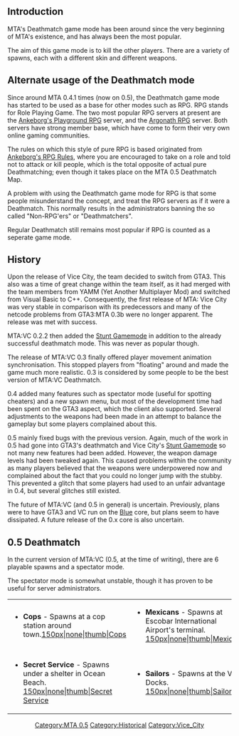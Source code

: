 {{MTA0.5 page}}
== Introduction ==

MTA's Deathmatch game mode has been around since the very beginning of MTA's existence, and has always been the most popular.

The aim of this game mode is to kill the other players. There are a variety of spawns, each with a different skin and different weapons.

== Alternate usage of the Deathmatch mode ==

Since around MTA 0.4.1 times (now on 0.5), the Deathmatch game mode has started to be used as a base for other modes such as RPG. RPG stands for Role Playing Game. The two most popular RPG servers at present are the [http://www.abplayground.net Ankeborg's Playground RPG] server, and the [http://www.argonathrpg.com Argonath RPG] server. Both servers have strong member base, which have come to form their very own online gaming communities.

The rules on which this style of pure RPG is based originated from [http://www.abrules.net Ankeborg's RPG Rules], where you are encouraged to take on a role and told not to attack or kill people, which is the total opposite of actual pure Deathmatching; even though it takes place on the MTA 0.5 Deathmatch Map.

A problem with using the Deathmatch game mode for RPG is that some people misunderstand the concept, and treat the RPG servers as if it were a Deathmatch. This normally results in the administrators banning the so called "Non-RPG'ers" or "Deathmatchers".

Regular Deathmatch still remains most popular if RPG is counted as a seperate game mode.

== History ==

Upon the release of Vice City, the team decided to switch from GTA3. This also was a time of great change within the team itself, as it had merged with the team members from YAMM (Yet Another Multiplayer Mod) and switched from Visual Basic to C++. Consequently, the first release of MTA: Vice City was very stable in comparison with its predecessors and many of the netcode problems from GTA3:MTA 0.3b were no longer apparent. The release was met with success.

MTA:VC 0.2.2 then added the [[/MTA:VC_Stunt_Gamemode.md|Stunt Gamemode]] in addition to the already successful deathmatch mode. This was never as popular though.

The release of MTA:VC 0.3 finally offered player movement animation synchronisation. This stopped players from "floating" around and made the game much more realistic. 0.3 is considered by some people to be the best version of MTA:VC Deathmatch.

0.4 added many features such as spectator mode (useful for spotting cheaters) and a new spawn menu, but most of the development time had been spent on the GTA3 aspect, which the client also supported. Several adjustments to the weapons had been made in an attempt to balance the gameplay but some players complained about this.

0.5 mainly fixed bugs with the previous version. Again, much of the work in 0.5 had gone into GTA3's deathmatch and Vice City's [[/MTA:VC_Stunt_Gamemode.md|Stunt Gamemode]] so not many new features had been added. However, the weapon damage levels had been tweaked again. This caused problems within the community as many players believed that the weapons were underpowered now and complained about the fact that you could no longer jump with the stubby. This prevented a glitch that some players had used to an unfair advantage in 0.4, but several glitches still existed.

The future of MTA:VC (and 0.5 in general) is uncertain. Previously, plans were to have GTA3 and VC run on the [[/Blue.md|Blue]] core, but plans seem to have dissipated. A future release of the 0.x core is also uncertain.

== 0.5 Deathmatch == 

In the current version of MTA:VC (0.5, at the time of writing), there are 6 playable spawns and a spectator mode. 

The spectator mode is somewhat unstable, though it has proven to be useful for server administrators.

<center><table><tr><td>
* '''Cops''' - Spawns at a cop station around town.[[/Image:800px-Cops.JPG.md|150px|none|thumb|Cops]]
</td>
<td>
* '''Mexicans''' - Spawns at Escobar International Airport's terminal.  [[/Image:800px-Mexican.JPG.md|150px|none|thumb|Mexicans]]
</td>
<td>
* '''Robbers''' - Spawns at Phil's Place in Little Haiti. [[/Image:800px-Robber.jpg.md|150px|none|thumb|Robbers]]
</td>
<td>
* '''Vice City Crusader''' - Spawns at a random location around Vice Point. [[/Image:800px-Crusader.JPG.md|150px|none|thumb|Crusader]]
</td></tr>
<tr><td>
* '''Secret Service''' - Spawns under a shelter in Ocean Beach.  [[/Image:800px-Secretservice.JPG.md|150px|none|thumb|Secret Service]]
</td>
<td>
* '''Sailors''' - Spawns at the Vice Docks. [[/Image:800px-Sailor.JPG.md|150px|none|thumb|Sailors]]
</td>
<td>
* '''Spectator''' - This mode is used to simply watch other players, you don't spawn anywhere. [[/Image:800px-Spectatordm.JPG.md|150px|none|thumb|Spectator]]
</td>

</table>

[[/Category:MTA 0.5.md|Category:MTA 0.5]] [[/Category:Historical.md|Category:Historical]] [[/Category:Vice_City.md|Category:Vice_City]]